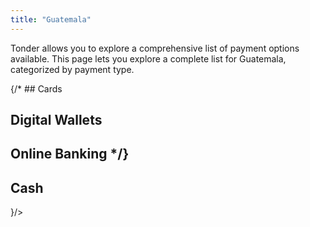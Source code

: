 ```yaml
---
title: "Guatemala"
---
```


Tonder allows you to explore a comprehensive list of payment options available. This page lets you explore a complete list for Guatemala, categorized by payment type. 

{/* ## Cards

## Digital Wallets

## Online Banking */}

## Cash

<CardGroup cols={4}>
  <Card title="BAM" icon=""/>
  <Card title="Banco Continental" icon={
    <svg xmlns="http://www.w3.org/2000/svg" width="48" height="32" fill="none"><path d="M0 3a3 3 0 0 1 3-3h42a3 3 0 0 1 3 3v26a3 3 0 0 1-3 3H3a3 3 0 0 1-3-3V3z" fill="#EFEFEF"/><path fill-rule="evenodd" clip-rule="evenodd" d="M45 1H3a2 2 0 0 0-2 2v26a2 2 0 0 0 2 2h42a2 2 0 0 0 2-2V3a2 2 0 0 0-2-2zM3 0a3 3 0 0 0-3 3v26a3 3 0 0 0 3 3h42a3 3 0 0 0 3-3V3a3 3 0 0 0-3-3H3z" fill="#000" fill-opacity=".1"/><path fill-rule="evenodd" clip-rule="evenodd" d="M32.34 14.535h.306c-.175.45-1.017.656-1.493.656-.738 0-.996-.49-.88-1.088.12-.614.586-1.074 1.279-1.074.463 0 1.257.2 1.235.666h-.307c.022-.342-.463-.413-.816-.413-.524 0-.834.343-.926.824-.1.51.053.833.561.833.329 0 .912-.04 1.04-.404zm-10.793.632.22-1.122.197-.995h1.223c.46 0 .693.194.628.527-.049.248-.236.417-.518.486.331.058.494.255.438.545-.07.348-.398.56-.87.56h-1.318zm1.419-1.037h-.615l-.184.92h.618c.334 0 .433-.164.489-.457.058-.294.026-.463-.308-.463zm.098-.962h-.526l-.166.844h.53c.322 0 .409-.142.46-.42.056-.275.027-.424-.298-.424zm2.977 2-.166-.633h-1.036l-.411.632h-.302l1.507-2.117h.46l.586 2.117h-.638zm-.463-1.77-.662 1.02h.928l-.266-1.02zm1.743 1.77.331-1.685 1.64 1.684h.122l.417-2.117h-.122l-.331 1.397-1.348-1.396h-.56l-.418 2.116h.269zm7.634-2.139c-.774 0-1.62.46-1.74 1.08-.123.62.686 1.082 1.314 1.082.629 0 1.615-.462 1.738-1.082.12-.62-.537-1.08-1.312-1.08zm-.407 2.054c-.442 0-.985-.403-.869-.974.11-.572.664-.97 1.252-.97.59 0 .985.398.874.97-.116.571-.813.974-1.257.974zm-12.65 2.526h.306c-.175.45-.872.656-1.347.656-.739 0-.996-.49-.88-1.088.12-.614.586-1.074 1.279-1.074.463 0 1.11.2 1.089.665h-.307c.022-.341-.463-.412-.67-.412-.524 0-.834.343-.926.824-.101.51.052.833.561.833.328 0 .765-.04.894-.404zm2.323-1.506c-.774 0-1.475.46-1.595 1.08-.122.62.54 1.082 1.169 1.082.628 0 1.47-.462 1.592-1.082.12-.62-.391-1.08-1.166-1.08zm-.408 2.054c-.441 0-.838-.403-.722-.974.11-.572.518-.97 1.106-.97.59 0 .838.398.728.97-.116.571-.667.974-1.112.974zm2.218-1.576-.33 1.684h-.27l.418-2.116h.414l1.202 1.54.331-1.54h.123l-.417 2.116h-.123l-1.348-1.684zm5.217 1.684.33-1.684 1.349 1.684h.122l.417-2.116h-.123l-.33 1.54-1.202-1.54h-.415l-.417 2.116h.269zm5.002-1.684-.33 1.684h-.27l.418-2.116h.414l1.202 1.54.331-1.54h.123l-.417 2.116h-.123l-1.348-1.684zm5.245 1.122.166.632h.492l-.585-2.117h-.315l-1.507 2.117h.302l.411-.632h1.036zm-.96-.118.663-1.019.267 1.02h-.93zm-25.602-.264-.022.118h.543l-.107.557c-.126.129-.593.108-.885.095a4.484 4.484 0 0 0-.176-.006c-.545 0-.553-.325-.455-.827.095-.487.259-.83.783-.83.353 0 .984.07.962.412h.307c.022-.465-.772-.665-1.235-.665-.693 0-1.156.46-1.278 1.074-.117.596.144 1.088.92 1.088.367 0 1.152-.111 1.366-.36l.129-.656h-.852zm2.418-1.125-.025.118h.788l-.392 2h.452l.393-2h.642l.024-.118h-1.882zm10.778.118.025-.118h1.882l-.024.118h-.642l-.393 2h-.452l.392-2h-.788zm10.39-.118-.025.118h.788l-.392 2h.452l.393-2h.642l.024-.118h-1.882zm-7.97-.02-.418 2.116h.453L31 16.175h-.453zm3.499 0-.417 2.116h1.694l.022-.118h-1.242l.178-.904h1.119l.024-.118h-1.119l.169-.859h1.21l.025-.118h-1.663zm8.335 2.116.417-2.117h.452l-.395 2h1.122l-.022.117h-1.574zm-25.157-.812h-.166a1.128 1.128 0 0 1-.16.389l-.247-.384-.042-.066a2.165 2.165 0 0 0-.018-.029c.203-.11.395-.224.437-.44.034-.198-.086-.343-.342-.343-.259 0-.458.148-.497.353-.023.128.016.249.12.428-.222.12-.432.263-.478.512-.049.264.13.435.427.435a.873.873 0 0 0 .527-.186l.107.167h.298l-.22-.338c.132-.153.222-.334.254-.498zm-.487.59a.57.57 0 0 1-.386.169c-.188 0-.333-.107-.29-.332.036-.186.165-.302.32-.398.02.034.041.067.067.104l.289.456zm-.213-.793c-.09-.162-.127-.269-.109-.363a.262.262 0 0 1 .264-.21c.136 0 .224.09.199.227-.028.15-.176.249-.354.346z" fill="#0067B1"/><path d="M10.277 12h-5.11A1.16 1.16 0 0 0 4 13.152v4.896A1.16 1.16 0 0 0 5.168 19.2h5.11a1.16 1.16 0 0 0 1.167-1.152v-4.896A1.16 1.16 0 0 0 10.277 12z" fill="#E31837"/><path fill-rule="evenodd" clip-rule="evenodd" d="m10.253 16.188-.62-1.057c-1.771.755-2.402 2.428-2.494 3.204 0-1.728 1.46-3.048 2.335-3.456l.01-.003-.247-.422c-1.973.698-2.937 2.924-3.034 3.737 0-1.793 1.942-3.68 2.823-4.099l-.72-1.229-3.223 5.508h3.566c.234-1.183.967-1.937 1.604-2.183z" fill="#FDBB30"/></svg>
  }/>
</CardGroup>


